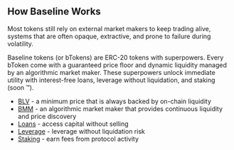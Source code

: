 
## How Baseline Works
Most tokens still rely on external market makers to keep trading alive, systems that are often opaque, 
extractive, and prone to failure during volatility. 

Baseline tokens (or bTokens) are ERC-20 tokens with superpowers. Every bToken come with a guaranteed price floor and dynamic liquidity managed by an algorithmic market maker. 
These superpowers unlock immediate utility with interest-free loans, leverage without liquidation, and staking (soon ™).

- [BLV](/theory) - a minimum price that is always backed by on-chain liquidity
- [BMM](/theory/bmm) - an algorithmic market maker that provides continuous liquidity and price discovery
- [Loans](/theory/loans) - access capital without selling
- [Leverage](/theory/leverage) - leverage without liquidation risk
- [Staking](/theory/stake) - earn fees from protocol activity